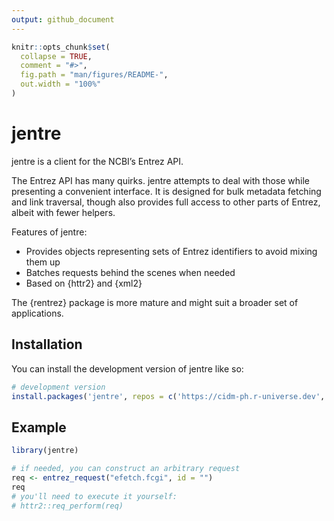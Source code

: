 ```yaml
---
output: github_document
---
```


<!-- README.md is generated from README.Rmd. Please edit that file -->

```r
knitr::opts_chunk$set(
  collapse = TRUE,
  comment = "#>",
  fig.path = "man/figures/README-",
  out.width = "100%"
)
```

# jentre

<!-- badges: start -->
<!-- badges: end -->

jentre is a client for the NCBI's Entrez API.

The Entrez API has many quirks. jentre attempts to deal with those while presenting
a convenient interface. It is designed for bulk metadata fetching and link traversal,
though also provides full access to other parts of Entrez, albeit with fewer helpers.

Features of jentre:

  * Provides objects representing sets of Entrez identifiers to avoid mixing them up
  * Batches requests behind the scenes when needed
  * Based on {httr2} and {xml2}

The {rentrez} package is more mature and might suit a broader set of applications.


## Installation

You can install the development version of jentre like so:

``` r
# development version
install.packages('jentre', repos = c('https://cidm-ph.r-universe.dev', 'https://cloud.r-project.org'))
```

## Example

```r
library(jentre)

# if needed, you can construct an arbitrary request
req <- entrez_request("efetch.fcgi", id = "")
req
# you'll need to execute it yourself:
# httr2::req_perform(req)
```
